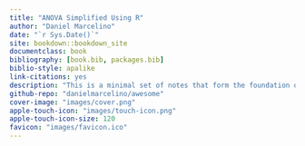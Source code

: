 ```yaml
--- 
title: "ANOVA Simplified Using R"
author: "Daniel Marcelino"
date: "`r Sys.Date()`"
site: bookdown::bookdown_site
documentclass: book
bibliography: [book.bib, packages.bib]
biblio-style: apalike
link-citations: yes
description: "This is a minimal set of notes that form the foundation of my introduction to  the research methods for political science."
github-repo: "danielmarcelino/awesome"
cover-image: "images/cover.png"
apple-touch-icon: "images/touch-icon.png"
apple-touch-icon-size: 120
favicon: "images/favicon.ico"
---
```

